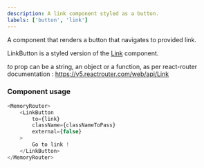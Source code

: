 ```yaml
---
description: A link component styled as a button.
labels: ['button', 'link']
---
```



A component that renders a button that navigates to provided link.

LinkButton is a styled version of the [Link](https://bit.cloud/logora/debate/action/link) component.

_to_ prop can be a string, an object or a function, as per react-router documentation : https://v5.reactrouter.com/web/api/Link

### Component usage
```js
<MemoryRouter>
    <LinkButton 
        to={link}
        className={classNameToPass}
        external={false}
    >
        Go to link !
    </LinkButton>
</MemoryRouter>
```
